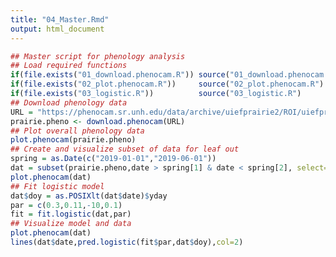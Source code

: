 ```yaml
---
title: "04_Master.Rmd"
output: html_document
---
```

```r
## Master script for phenology analysis
## Load required functions
if(file.exists("01_download.phenocam.R")) source("01_download.phenocam.R")
if(file.exists("02_plot.phenocam.R"))     source("02_plot.phenocam.R")
if(file.exists("03_logistic.R"))          source("03_logistic.R")
## Download phenology data
URL = "https://phenocam.sr.unh.edu/data/archive/uiefprairie2/ROI/uiefprairie2_AG_1000_1day.csv"
prairie.pheno <- download.phenocam(URL)
## Plot overall phenology data
plot.phenocam(prairie.pheno)
## Create and visualize subset of data for leaf out
spring = as.Date(c("2019-01-01","2019-06-01"))
dat = subset(prairie.pheno,date > spring[1] & date < spring[2], select=c(date,gcc_mean,gcc_std))
plot.phenocam(dat)
## Fit logistic model
dat$doy = as.POSIXlt(dat$date)$yday
par = c(0.3,0.11,-10,0.1)
fit = fit.logistic(dat,par)
## Visualize model and data
plot.phenocam(dat)
lines(dat$date,pred.logistic(fit$par,dat$doy),col=2)
```
